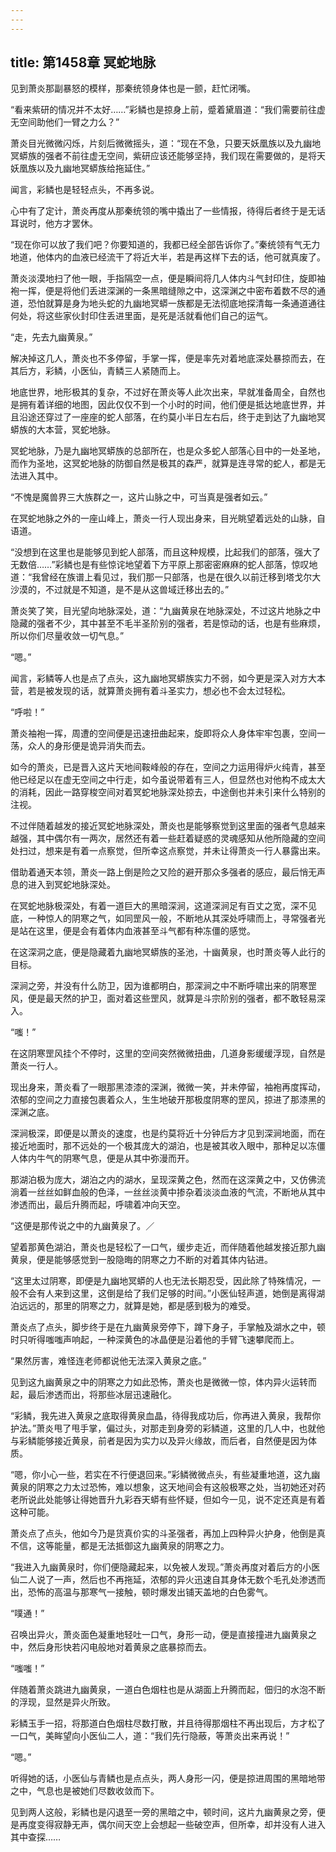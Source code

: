 ```yaml
---
---
---
```

title: 第1458章 冥蛇地脉
---



见到萧炎那副暴怒的模样，那秦统领身体也是一颤，赶忙闭嘴。

“看来紫研的情况并不太好……”彩鳞也是掠身上前，蹙着黛眉道：“我们需要前往虚无空间助他们一臂之力么？”

萧炎目光微微闪烁，片刻后微微摇头，道：“现在不急，只要天妖凰族以及九幽地冥蟒族的强者不前往虚无空间，紫研应该还能够坚持，我们现在需要做的，是将天妖凰族以及九幽地冥蟒族给拖延住。”

闻言，彩鳞也是轻轻点头，不再多说。

心中有了定计，萧炎再度从那秦统领的嘴中撬出了一些情报，待得后者终于是无话耳说时，他方才罢休。

“现在你可以放了我们吧？你要知道的，我都已经全部告诉你了。”秦统领有气无力地道，他体内的血液已经流干了将近大半，若是再这样下去的话，他可就真废了。

萧炎淡漠地扫了他一眼，手指隔空一点，便是瞬间将几人体内斗气封印住，旋即袖袍一挥，便是将他们丢进深渊的一条黑暗缝隙之中，这深渊之中密布着数不尽的通道，恐怕就算是身为地头蛇的九幽地冥蟒一族都是无法彻底地探清每一条通道通往何处，将这些家伙封印住丢进里面，是死是活就看他们自己的运气。

“走，先去九幽黄泉。”

解决掉这几人，萧炎也不多停留，手掌一挥，便是率先对着地底深处暴掠而去，在其后方，彩鳞，小医仙，青鳞三人紧随而上。

地底世界，地形极其的复杂，不过好在萧炎等人此次出来，早就准备周全，自然也是拥有着详细的地图，因此仅仅不到一个小时的时间，他们便是抵达地底世界，并且沿途还穿过了一座座的蛇人部落，在约莫小半日左右后，终于走到达了九幽地冥蟒族的大本营，冥蛇地脉。

冥蛇地脉，乃是九幽地冥蟒族的总部所在，也是众多蛇人部落心目中的一处圣地，而作为圣地，这冥蛇地脉的防御自然是极其的森严，就算是连寻常的蛇人，都是无法进入其中。

“不愧是魔兽界三大族群之一，这片山脉之中，可当真是强者如云。”

在冥蛇地脉之外的一座山峰上，萧炎一行人现出身来，目光眺望着远处的山脉，自语道。

“没想到在这里也是能够见到蛇人部落，而且这种规模，比起我们的部落，强大了无数倍……”彩鳞也是有些惊诧地望着下方平原上那密密麻麻的蛇人部落，惊叹地道：“我曾经在族谱上看见过，我们那一只部落，也是在很久以前迁移到塔戈尔大沙漠的，不过就是不知道，是不是从这兽域迁移出去的。”

萧炎笑了笑，目光望向地脉深处，道：“九幽黄泉在地脉深处，不过这片地脉之中隐藏的强者不少，其中甚至不毛半圣阶别的强者，若是惊动的话，也是有些麻烦，所以你们尽量收敛一切气息。”

“嗯。”

闻言，彩鳞等人也是点了点头，这九幽地冥蟒族实力不弱，如今更是深入对方大本营，若是被发现的话，就算萧炎拥有着斗圣实力，想必也不会太过轻松。

“呼啦！”

萧炎袖袍一挥，周遭的空间便是迅速扭曲起来，旋即将众人身体牢牢包裹，空间一荡，众人的身形便是诡异消失而去。

如今的萧炎，已是晋入这片天地间鞍峰般的存在，空间之力运用得炉火纯青，甚至他已经足以在虚无空间之中行走，如今虽说带着有三人，但显然也对他构不成太大的消耗，因此一路穿梭空间对着冥蛇地脉深处掠去，中途倒也并未引来什么特别的注视。

不过伴随着越发的接近冥蛇地脉深处，萧炎也是能够察觉到这里面的强者气息越来越强，其中偶尔有一两次，居然还有着一些赶着疑惑的灵魂感知从他所隐藏的空间处扫过，想来是有着一点察觉，但所幸这点察觉，并未让得萧炎一行人暴露出来。

借助着通天本领，萧炎一路上倒是险之又险的避开那众多强者的感应，最后悄无声息的进入到冥蛇地脉深处。

在冥蛇地脉极深处，有着一道巨大的黑暗深涧，这道深涧足有百丈之宽，深不见底，一种惊人的阴寒之气，如同罡风一般，不断地从其深处呼啸而上，寻常强者光是站在这里，便是会有着体内血液甚至斗气都有种冻僵的感觉。

在这深洞之底，便是隐藏着九幽地冥蟒族的圣池，十幽黄泉，也时萧炎等人此行的目标。

深涧之旁，并没有什么防卫，因为谁都明白，那深涧之中不断呼啸出来的阴寒罡风，便是最天然的护卫，面对着这些罡风，就算是斗宗阶别的强者，都不敢轻易深入。

“嗤！”

在这阴寒罡风挂个不停时，这里的空间突然微微扭曲，几道身影缓缓浮现，自然是萧炎一行人。

现出身来，萧炎看了一眼那黑漆漆的深渊，微微一笑，并未停留，袖袍再度挥动，浓郁的空间之力直接包裹着众人，生生地破开那极度阴寒的罡风，掠进了那漆黑的深渊之底。

深涧极深，即便是以萧炎的速度，也是约莫将近十分钟后方才见到深涧地面，而在接近地面时，那不远处的一个极其庞大的湖泊，也是被其收入眼中，那种足以冻僵人体内牛气的阴寒气息，便是从其中弥漫而开。

那湖泊极为庞大，湖泊之内的湖水，呈现深黄之色，然而在这深黄之中，又仿佛流淌着一丝丝如鲜血般的色泽，一丝丝淡黄中掺杂着淡淡血液的气流，不断地从其中渗透而出，最后升腾而起，呼啸着冲向天空。

“这便是那传说之中的九幽黄泉了。／

望着那黄色湖泊，萧炎也是轻松了一口气，缓步走近，而伴随着他越发接近那九幽黄泉，便是能够感觉到一股隐晦的阴寒之力不断的对着其体内钻进。

“这里太过阴寒，即便是九幽地冥蟒的人也无法长期忍受，因此除了特殊情况，一般不会有人来到这里，这倒是给了我们足够的时间。”小医仙轻声道，她倒是离得湖泊远远的，那里的阴寒之力，就算是她，都是感到极为的难受。

萧炎点了点头，脚步终于是在九幽黄泉旁停下，蹲下身子，手掌触及湖水之中，顿时只听得嗤嗤声响起，一种深黄色的冰晶便是沿着他的手臂飞速攀爬而上。

“果然厉害，难怪连老师都说他无法深入黄泉之底。”

见到这九幽黄泉之中的阴寒之力如此恐怖，萧炎也是微微一惊，体内异火运转而起，最后渗透而出，将那些冰层迅速融化。

“彩鳞，我先进入黄泉之底取得黄泉血晶，待得我成功后，你再进入黄泉，我帮你护法。”萧炎甩了甩手掌，偏过头，对那走到身旁的彩鳞道，这里的几人中，也就他与彩鳞能够接近黄泉，前者是因为实力以及异火缘故，而后者，自然便是因为体质。

“嗯，你小心一些，若实在不行便退回来。”彩鳞微微点头，有些凝重地道，这九幽黄泉的阴寒之力太过恐怖，难以想象，这天地间会有这般极寒之处，当初她还对药老所说此处能够让得她晋升九彩吞天蟒有些怀疑，但如今一见，说不定还真是有着这种可能。

萧炎点了点头，他如今乃是货真价实的斗圣强者，再加上四种异火护身，他倒是真不信，这等能量，都是无法抵御这九幽黄泉的阴寒之力。

“我进入九幽黄泉时，你们便隐藏起来，以免被人发现。”萧炎再度对着后方的小医仙二人说了一声，然后也不再拖延，浓郁的异火迅速自其身体无数个毛孔处渗透而出，恐怖的高温与那寒气一接触，顿时爆发出铺天盖地的白色雾气。

“噗通！”

召唤出异火，萧炎面色凝重地轻吐一口气，身形一动，便是直接撞进九幽黄泉之中，然后身形快若闪电般地对着黄泉之底暴掠而去。

“嗤嗤！”

伴随着萧炎跳进九幽黄泉，一道白色烟柱也是从湖面上升腾而起，佃归的水泡不断的浮现，显然是异火所致。

彩鳞玉手一招，将那道白色烟柱尽数打散，并且待得那烟柱不再出现后，方才松了一口气，美眸望向小医仙二人，道：“我们先行隐蔽，等萧炎出来再说！”

“嗯。”

听得她的话，小医仙与青鳞也是点点头，两人身形一闪，便是掠进周围的黑暗地带之中，气息也是被她们尽数收敛而下。

见到两人这般，彩鳞也是闪退至一旁的黑暗之中，顿时间，这片九幽黄泉之旁，便是再度变得寂静无声，偶尔间天空上会想起一些破空声，但所幸，却并没有人进入其中查探……